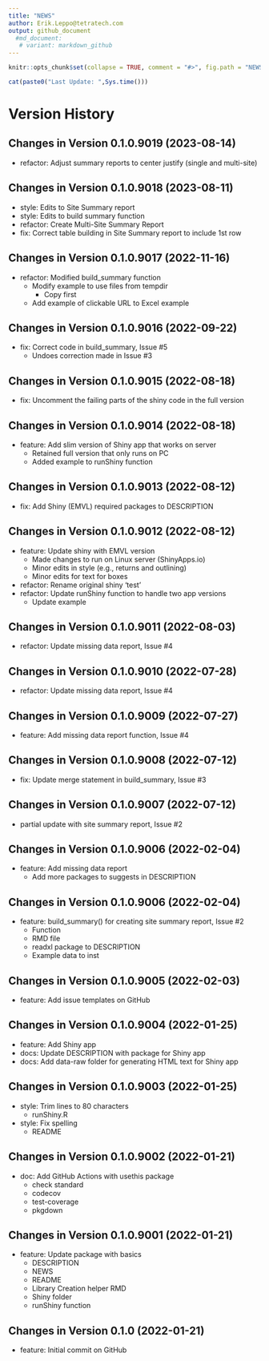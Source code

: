 ```yaml
---
title: "NEWS"
author: Erik.Leppo@tetratech.com
output: github_document
  #md_document:
   # variant: markdown_github
---
```


<!-- NEWS.md is generated from NEWS.Rmd. Please edit that file -->

```r
knitr::opts_chunk$set(collapse = TRUE, comment = "#>", fig.path = "NEWS-")
```

```r
cat(paste0("Last Update: ",Sys.time()))
```

# Version History

## Changes in Version 0.1.0.9019 (2023-08-14)

* refactor: Adjust summary reports to center justify (single and multi-site)

## Changes in Version 0.1.0.9018 (2023-08-11)

* style: Edits to Site Summary report
* style: Edits to build summary function
* refactor: Create Multi-Site Summary Report
* fix: Correct table building in Site Summary report to include 1st row

## Changes in Version 0.1.0.9017 (2022-11-16)

* refactor: Modified build_summary function 
    + Modify example to use files from tempdir
        - Copy first
    + Add example of clickable URL to Excel example

## Changes in Version 0.1.0.9016 (2022-09-22)

* fix: Correct code in build_summary, Issue #5
    + Undoes correction made in Issue #3

## Changes in Version 0.1.0.9015 (2022-08-18)

* fix: Uncomment the failing parts of the shiny code in the full version

## Changes in Version 0.1.0.9014 (2022-08-18)

* feature: Add slim version of Shiny app that works on server
    + Retained full version that only runs on PC
    + Added example to runShiny function

## Changes in Version 0.1.0.9013 (2022-08-12)

* fix: Add Shiny (EMVL) required packages to DESCRIPTION

## Changes in Version 0.1.0.9012 (2022-08-12)

* feature: Update shiny with EMVL version
    + Made changes to run on Linux server (ShinyApps.io)
    + Minor edits in style (e.g., returns and outlining)
    + Minor edits for text for boxes
* refactor: Rename original shiny 'test'
* refactor: Update runShiny function to handle two app versions
    + Update example

## Changes in Version 0.1.0.9011 (2022-08-03)

* refactor: Update missing data report, Issue #4

## Changes in Version 0.1.0.9010 (2022-07-28)

* refactor: Update missing data report, Issue #4

## Changes in Version 0.1.0.9009 (2022-07-27)

* feature: Add missing data report function, Issue #4

## Changes in Version 0.1.0.9008 (2022-07-12)

* fix: Update merge statement in build_summary, Issue #3

## Changes in Version 0.1.0.9007 (2022-07-12)

* partial update with site summary report, Issue #2

## Changes in Version 0.1.0.9006 (2022-02-04)

* feature: Add missing data report
    + Add more packages to suggests in DESCRIPTION

## Changes in Version 0.1.0.9006 (2022-02-04)

* feature:  build_summary() for creating site summary report, Issue #2
    + Function
    + RMD file 
    + readxl package to DESCRIPTION
    + Example data to inst\extdata\
    
## Changes in Version 0.1.0.9005 (2022-02-03)

* feature: Add issue templates on GitHub

## Changes in Version 0.1.0.9004 (2022-01-25)

* feature: Add Shiny app
* docs: Update DESCRIPTION with package for Shiny app
* docs: Add data-raw folder for generating HTML text for Shiny app

## Changes in Version 0.1.0.9003 (2022-01-25)

* style: Trim lines to 80 characters
    + runShiny.R
* style: Fix spelling
    + README

## Changes in Version 0.1.0.9002 (2022-01-21)

* doc: Add GitHub Actions with usethis package
    + check standard
    + codecov
    + test-coverage
    + pkgdown

## Changes in Version 0.1.0.9001 (2022-01-21)

* feature: Update package with basics
    + DESCRIPTION
    + NEWS
    + README
    + Library Creation helper RMD
    + Shiny folder
    + runShiny function

## Changes in Version 0.1.0 (2022-01-21)

* feature: Initial commit on GitHub

    
